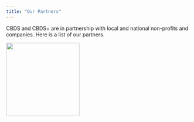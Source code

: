 ```yaml
---
title: "Our Partners"
---
```


CBDS and CBDS+ are in partnership with local and national non-profits and companies. Here is a list of our partners.



<a href="http://www.leanpub.com">
  <img src="img/index/leanpub.png" width="200"/>
</a>

<!--
### Are you looking for highly trained data scientists? Are you having trouble identifying, attracting, evaluating, and hiring top talent? If you are interested in becoming a hiring partner and hiring remote data workers from our Chromebook Data Science program please complete the survey below.

------

<iframe src="https://docs.google.com/forms/d/e/1FAIpQLSccVo3Vytlj5Z3u02APiO_cmVueVe1WDCpxiB_Dpz5Auzwb7A/viewform?embedded=true" width="760" height="2400" frameborder="0" marginheight="0" marginwidth="0">Loading...</iframe>

-->
